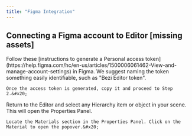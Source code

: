 ```yaml
---
title: "Figma Integration"
---
```


## Connecting a Figma account to Editor \[missing assets]

<Steps>
  <Step title="Generate the Figma token">
    Follow these [instructions to generate a Personal access token](https://help.figma.com/hc/en-us/articles/1500006061462-View-and-manage-account-settings) in Figma. We suggest naming the token something easily identifiable, such as "Bezi Editor token".&#x20;

    Once the access token is generated, copy it and proceed to Step 2.&#x20;
  </Step>

  <Step title="Set-up the Figma token in the Editor">
    Return to the Editor and select any Hierarchy item or object in your scene. This will open the Properties Panel.&#x20;

    Locate the Materials section in the Properties Panel. Click on the Material to open the popover.&#x20;
  </Step>
</Steps>

##